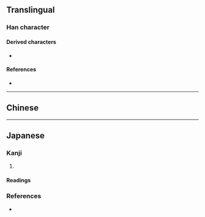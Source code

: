 {{also|回}}
{{character info}}
==Translingual==

===Han character===
{{Han char|rn=31|rad=囗|as=02|sn=5|four=|canj=BU|ids=⿵冂巳}}

====Derived characters====
* {{l|mul|[[𠄢]], [[𠬸]], [[𢌞]], [[𣝿]], [[𩶠]], [[𬒅]], [[𭰁]], [[𮞉]], [[𮨺]], [[𤴒]]}}

====References====
* {{Han ref|kx=0216.170|dkj=01521|dj=0289.250|hdz=10711.020|uh=56D8|ud=22232}}

----

==Chinese==
{{zh-see|回|v}}

----

==Japanese==

===Kanji===
{{ja-kanji|grade=|rs=囗02|shin=回}}
{{ja-kanji forms|回|囘}}

# {{alternative form of|ja|回}}

====Readings====
{{ja-readings
|goon=え<ゑ
|kanon=かい<くわい
|kun=まわ-す, まわ-る}}

===References===
* {{R:Koseki Moji|017910}}